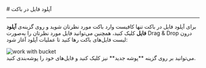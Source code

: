 

<Layout>
<Head>
<title>مستندات آپلود فایل در باکت - لیارا</title>
</Head>
# آپلود فایل در باکت
<hr className="mb-2" />

برای آپلود فایل در باکت
تنها کافیست وارد باکت مورد نظرتان شوید و روی گزینه‌ی **آپلود فایل** کلیک کنید، همچنین می‌توانید فایل مورد نظرتان را به‌صورت Drag & Drop درون لیست فایل‌های باکت رها کنید تا عملیات آپلود آغاز شود:


<div className="h-4" />
<img src="https://files.liara.ir/docs/buckets/upload-file.gif" alt="work with bucket" />
<div className="h-4" />
می‌توانید بر روی گزینه **پوشه جدید** نیز کلیک کنید و فایل‌های خود را پوشه‌بندی کنید.

</Layout>
